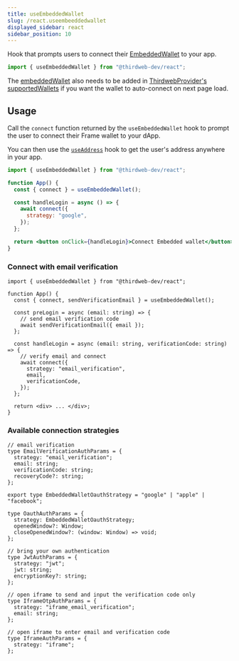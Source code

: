 ```yaml
---
title: useEmbeddedWallet
slug: /react.useembeeddedwallet
displayed_sidebar: react
sidebar_position: 10
---
```


Hook that prompts users to connect their [EmbeddedWallet](/embedded-wallet) to your app.

```jsx
import { useEmbeddedWallet } from "@thirdweb-dev/react";
```

The [embeddedWallet](/react/react.embeddedwallet) also needs to be added in [ThirdwebProvider's supportedWallets](/react/react.thirdwebprovider#supportedwallets-optional) if you want the wallet to auto-connect on next page load.

## Usage

Call the `connect` function returned by the `useEmbeddedWallet` hook to prompt the user to connect their Frame wallet to your dApp.

You can then use the [`useAddress`](/react/react.useaddress) hook to get the user's address anywhere in your app.

```jsx
import { useEmbeddedWallet } from "@thirdweb-dev/react";

function App() {
  const { connect } = useEmbeddedWallet();

  const handleLogin = async () => {
    await connect({
      strategy: "google",
    });
  };

  return <button onClick={handleLogin}>Connect Embedded wallet</button>;
}
```

### Connect with email verification

```tsx
import { useEmbeddedWallet } from "@thirdweb-dev/react";

function App() {
  const { connect, sendVerificationEmail } = useEmbeddedWallet();

  const preLogin = async (email: string) => {
    // send email verification code
    await sendVerificationEmail({ email });
  };

  const handleLogin = async (email: string, verificationCode: string) => {
    // verify email and connect
    await connect({
      strategy: "email_verification",
      email,
      verificationCode,
    });
  };

  return <div> ... </div>;
}
```

### Available connection strategies

```tsx
// email verification
type EmailVerificationAuthParams = {
  strategy: "email_verification";
  email: string;
  verificationCode: string;
  recoveryCode?: string;
};

export type EmbeddedWalletOauthStrategy = "google" | "apple" | "facebook";

type OauthAuthParams = {
  strategy: EmbeddedWalletOauthStrategy;
  openedWindow?: Window;
  closeOpenedWindow?: (window: Window) => void;
};

// bring your own authentication
type JwtAuthParams = {
  strategy: "jwt";
  jwt: string;
  encryptionKey?: string;
};

// open iframe to send and input the verification code only
type IframeOtpAuthParams = {
  strategy: "iframe_email_verification";
  email: string;
};

// open iframe to enter email and verification code
type IframeAuthParams = {
  strategy: "iframe";
};
```
